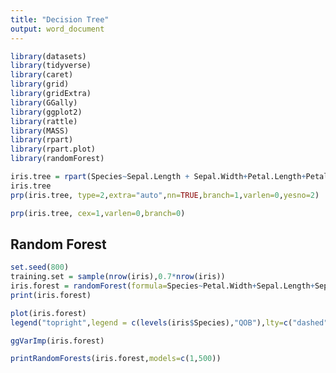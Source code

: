 ---
title: "Decision Tree"
output: word_document
---

```{r}
library(datasets)
library(tidyverse) 
library(caret)
library(grid)
library(gridExtra)
library(GGally)
library(ggplot2)
library(rattle)
library(MASS)
library(rpart)
library(rpart.plot)
library(randomForest)
```

```{r}
iris.tree = rpart(Species~Sepal.Length + Sepal.Width+Petal.Length+Petal.Width,iris,method="class")
iris.tree
prp(iris.tree, type=2,extra="auto",nn=TRUE,branch=1,varlen=0,yesno=2)
```

```{r}
prp(iris.tree, cex=1,varlen=0,branch=0)
```

## Random Forest

```{r}
set.seed(800)
training.set = sample(nrow(iris),0.7*nrow(iris))
iris.forest = randomForest(formula=Species~Petal.Width+Sepal.Length+Sepal.Width,data=iris,ntree=500,subset=training.set,importance=TRUE)
print(iris.forest)
```

```{r}
plot(iris.forest)
legend("topright",legend = c(levels(iris$Species),"QOB"),lty=c("dashed","dotted","dotdash","solid"), cex=.8,bty = "n")
```

```{r}
ggVarImp(iris.forest)
```

```{r}
printRandomForests(iris.forest,models=c(1,500))
```